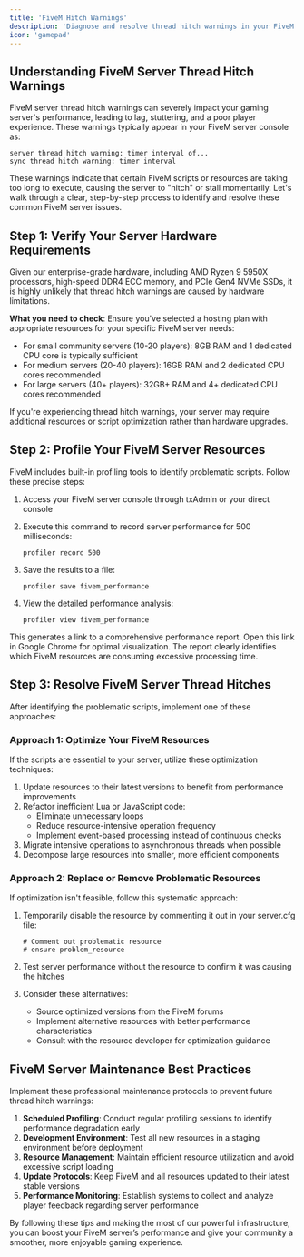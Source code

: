 ```yaml
---
title: 'FiveM Hitch Warnings'
description: 'Diagnose and resolve thread hitch warnings in your FiveM server to improve performance'
icon: 'gamepad'
---
```


## Understanding FiveM Server Thread Hitch Warnings

FiveM server thread hitch warnings can severely impact your gaming server's performance, leading to lag, stuttering, and a poor player experience. These warnings typically appear in your FiveM server console as:

```
server thread hitch warning: timer interval of...
sync thread hitch warning: timer interval
```

These warnings indicate that certain FiveM scripts or resources are taking too long to execute, causing the server to "hitch" or stall momentarily. Let's walk through a clear, step-by-step process to identify and resolve these common FiveM server issues.

## Step 1: Verify Your Server Hardware Requirements
Given our enterprise-grade hardware, including AMD Ryzen 9 5950X processors, high-speed DDR4 ECC memory, and PCIe Gen4 NVMe SSDs, it is highly unlikely that thread hitch warnings are caused by hardware limitations.

**What you need to check**: Ensure you've selected a hosting plan with appropriate resources for your specific FiveM server needs:
- For small community servers (10-20 players): 8GB RAM and 1 dedicated CPU core is typically sufficient
- For medium servers (20-40 players): 16GB RAM and 2 dedicated CPU cores recommended
- For large servers (40+ players): 32GB+ RAM and 4+ dedicated CPU cores recommended

If you're experiencing thread hitch warnings, your server may require additional resources or script optimization rather than hardware upgrades.

## Step 2: Profile Your FiveM Server Resources

FiveM includes built-in profiling tools to identify problematic scripts. Follow these precise steps:

1. Access your FiveM server console through txAdmin or your direct console
2. Execute this command to record server performance for 500 milliseconds:
   ```
   profiler record 500
   ```

3. Save the results to a file:
   ```
   profiler save fivem_performance
   ```

4. View the detailed performance analysis:
   ```
   profiler view fivem_performance
   ```

This generates a link to a comprehensive performance report. Open this link in Google Chrome for optimal visualization. The report clearly identifies which FiveM resources are consuming excessive processing time.

## Step 3: Resolve FiveM Server Thread Hitches

After identifying the problematic scripts, implement one of these approaches:

### Approach 1: Optimize Your FiveM Resources

If the scripts are essential to your server, utilize these optimization techniques:

1. Update resources to their latest versions to benefit from performance improvements
2. Refactor inefficient Lua or JavaScript code:
   - Eliminate unnecessary loops
   - Reduce resource-intensive operation frequency
   - Implement event-based processing instead of continuous checks
3. Migrate intensive operations to asynchronous threads when possible
4. Decompose large resources into smaller, more efficient components

### Approach 2: Replace or Remove Problematic Resources

If optimization isn't feasible, follow this systematic approach:

1. Temporarily disable the resource by commenting it out in your server.cfg file:
   ```
   # Comment out problematic resource
   # ensure problem_resource
   ```

2. Test server performance without the resource to confirm it was causing the hitches
3. Consider these alternatives:
   - Source optimized versions from the FiveM forums
   - Implement alternative resources with better performance characteristics
   - Consult with the resource developer for optimization guidance

## FiveM Server Maintenance Best Practices

Implement these professional maintenance protocols to prevent future thread hitch warnings:

1. **Scheduled Profiling**: Conduct regular profiling sessions to identify performance degradation early
2. **Development Environment**: Test all new resources in a staging environment before deployment
3. **Resource Management**: Maintain efficient resource utilization and avoid excessive script loading
4. **Update Protocols**: Keep FiveM and all resources updated to their latest stable versions
5. **Performance Monitoring**: Establish systems to collect and analyze player feedback regarding server performance

By following these tips and making the most of our powerful infrastructure, you can boost your FiveM server’s performance and give your community a smoother, more enjoyable gaming experience.